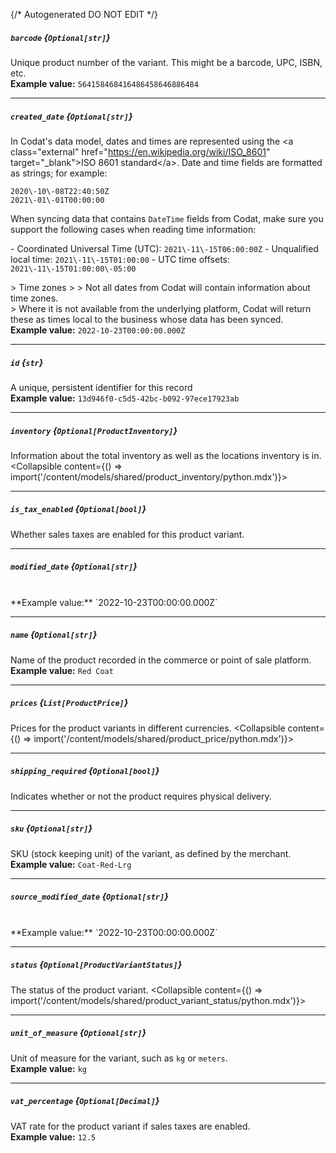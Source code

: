 {/* Autogenerated DO NOT EDIT  */}

##### `barcode` *{`Optional[str]`}*
Unique product number of the variant. This might be a barcode, UPC, ISBN, etc.
<br/>
**Example value:** `564158468416486458646886484`

---
##### `created_date` *{`Optional[str]`}*
In Codat's data model, dates and times are represented using the \<a class\="external" href\="https://en.wikipedia.org/wiki/ISO_8601" target\="_blank"\>ISO 8601 standard\</a\>. Date and time fields are formatted as strings; for example:

```
2020\-10\-08T22:40:50Z
2021\-01\-01T00:00:00
```



When syncing data that contains `DateTime` fields from Codat, make sure you support the following cases when reading time information:

\- Coordinated Universal Time (UTC): `2021\-11\-15T06:00:00Z`
\- Unqualified local time: `2021\-11\-15T01:00:00`
\- UTC time offsets: `2021\-11\-15T01:00:00\-05:00`

\> Time zones
\> 
\> Not all dates from Codat will contain information about time zones.  
\> Where it is not available from the underlying platform, Codat will return these as times local to the business whose data has been synced.
<br/>
**Example value:** `2022-10-23T00:00:00.000Z`

---
##### `id` *{`str`}*
A unique, persistent identifier for this record
<br/>
**Example value:** `13d946f0-c5d5-42bc-b092-97ece17923ab`

---
##### `inventory` *{`Optional[ProductInventory]`}*
Information about the total inventory as well as the locations inventory is in.
<Collapsible content={() => import('/content/models/shared/product_inventory/python.mdx')}>
</Collapsible>

---
##### `is_tax_enabled` *{`Optional[bool]`}*
Whether sales taxes are enabled for this product variant.

---
##### `modified_date` *{`Optional[str]`}*
<br/>
**Example value:** `2022-10-23T00:00:00.000Z`

---
##### `name` *{`Optional[str]`}*
Name of the product recorded in the commerce or point of sale platform.
<br/>
**Example value:** `Red Coat`

---
##### `prices` *{`List[ProductPrice]`}*
Prices for the product variants in different currencies.
<Collapsible content={() => import('/content/models/shared/product_price/python.mdx')}>
</Collapsible>

---
##### `shipping_required` *{`Optional[bool]`}*
Indicates whether or not the product requires physical delivery.

---
##### `sku` *{`Optional[str]`}*
SKU (stock keeping unit) of the variant, as defined by the merchant.
<br/>
**Example value:** `Coat-Red-Lrg`

---
##### `source_modified_date` *{`Optional[str]`}*
<br/>
**Example value:** `2022-10-23T00:00:00.000Z`

---
##### `status` *{`Optional[ProductVariantStatus]`}*
The status of the product variant.
<Collapsible content={() => import('/content/models/shared/product_variant_status/python.mdx')}>
</Collapsible>

---
##### `unit_of_measure` *{`Optional[str]`}*
Unit of measure for the variant, such as `kg` or `meters`.
<br/>
**Example value:** `kg`

---
##### `vat_percentage` *{`Optional[Decimal]`}*
VAT rate for the product variant if sales taxes are enabled.
<br/>
**Example value:** `12.5`

